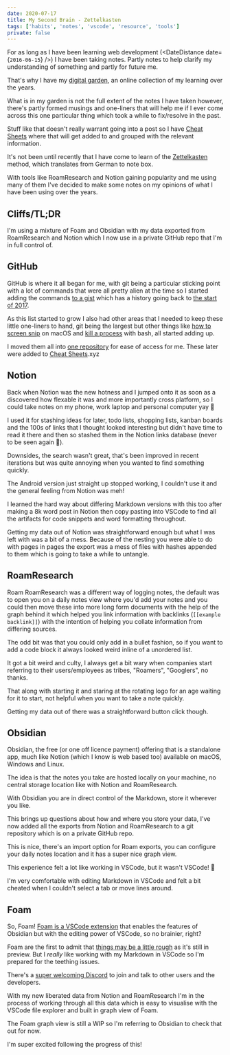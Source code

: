 ```yaml
---
date: 2020-07-17
title: My Second Brain - Zettelkasten
tags: ['habits', 'notes', 'vscode', 'resource', 'tools']
private: false
---
```


For as long as I have been learning web development (<DateDistance
date={`2016-06-15`} />) I have been taking notes. Partly notes to help
clarify my understanding of something and partly for future me.

That's why I have my [digital garden], an online collection of my
learning over the years.

What is in my garden is not the full extent of the notes I have taken
however, there's partly formed musings and one-liners that will help
me if I ever come across this one particular thing which took a while
to fix/resolve in the past.

Stuff like that doesn't really warrant going into a post so I have
[Cheat Sheets] where that will get added to and grouped with the
relevant information.

It's not been until recently that I have come to learn of the
[Zettelkasten] method, which translates from German to note box.

With tools like RoamResearch and Notion gaining popularity and me
using many of them I've decided to make some notes on my opinions of
what I have been using over the years.

## Cliffs/TL;DR

I'm using a mixture of Foam and Obsidian with my data exported from
RoamResearch and Notion which I now use in a private GitHub repo that
I'm in full control of.

## GitHub

GitHub is where it all began for me, with git being a particular
sticking point with a lot of commands that were all pretty alien at
the time so I started adding the commands [to a gist] which has a
history going back to [the start of 2017].

As this list started to grow I also had other areas that I needed to
keep these little one-liners to hand, git being the largest but other
things like [how to screen snip] on macOS and [kill a process] with
bash, all started adding up.

I moved them all into [one repository] for ease of access for me.
These later were added to [Cheat Sheets].xyz

## Notion

Back when Notion was the new hotness and I jumped onto it as soon as a
discovered how flexable it was and more importantly cross platform, so
I could take notes on my phone, work laptop and personal computer yay
🎉

I used it for stashing ideas for later, todo lists, shopping lists,
kanban boards and the 100s of links that I thought looked interesting
but didn't have time to read it there and then so stashed them in the
Notion links database (never to be seen again 🤣).

Downsides, the search wasn't great, that's been improved in recent
iterations but was quite annoying when you wanted to find something
quickly.

The Android version just straight up stopped working, I couldn't use
it and the general feeling from Notion was meh!

I learned the hard way about differing Markdown versions with this too
after making a 8k word post in Notion then copy pasting into VSCode to
find all the artifacts for code snippets and word formatting
throughout.

Getting my data out of Notion was straightforward enough but what I
was left with was a bit of a mess. Because of the nesting you were
able to do with pages in pages the export was a mess of files with
hashes appended to them which is going to take a while to untangle.

## RoamResearch

Roam RoamResearch was a different way of logging notes, the default
was to open you on a daily notes view where you'd add your notes and
you could then move these into more long form documents with the help
of the graph behind it which helped you link information with
backlinks (`[[example backlink]]`) with the intention of helping you
collate information from differing sources.

The odd bit was that you could only add in a bullet fashion, so if you
want to add a code block it always looked weird inline of a unordered
list.

It got a bit weird and culty, I always get a bit wary when companies
start referring to their users/employees as tribes, "Roamers",
"Googlers", no thanks.

That along with starting it and staring at the rotating logo for an
age waiting for it to start, not helpful when you want to take a note
quickly.

Getting my data out of there was a straightforward button click
though.

## Obsidian

Obsidian, the free (or one off licence payment) offering that is a
standalone app, much like Notion (which I know is web based too)
available on macOS, Windows and Linux.

The idea is that the notes you take are hosted locally on your
machine, no central storage location like with Notion and
RoamResearch.

With Obsidian you are in direct control of the Markdown, store it
wherever you like.

This brings up questions about how and where you store your data, I've
now added all the exports from Notion and RoamResearch to a git
repository which is on a private GitHub repo.

This is nice, there's an import option for Roam exports, you can
configure your daily notes location and it has a super nice graph
view.

This experience felt a lot like working in VSCode, but it wasn't
VSCode! 😬

I'm very comfortable with editing Markdown in VSCode and felt a bit
cheated when I couldn't select a tab or move lines around.

## Foam

So, Foam! [Foam is a VSCode extension] that enables the features of
Obsidian but with the editing power of VSCode, so no brainier, right?

Foam are the first to admit that [things may be a little rough] as
it's still in preview. But I _really_ like working with my Markdown in
VSCode so I'm prepared for the teething issues.

There's a [super welcoming Discord] to join and talk to other users
and the developers.

With my new liberated data from Notion and RoamResearch I'm in the
process of working through all this data which is easy to visualise
with the VSCode file explorer and built in graph view of Foam.

The Foam graph view is still a WIP so I'm referring to Obsidian to
check that out for now.

I'm super excited following the progress of this!

<!-- Links -->

[digital garden]: https://scottspence.com/garden
[cheat sheets]: https://cheatsheets.xyz
[zettelkasten]: https://zettelkasten.de/
[to a gist]:
  https://gist.github.com/spences10/5c492e197e95158809a83650ff97fc3a
[the start of 2017]:
  https://gist.github.com/spences10/5c492e197e95158809a83650ff97fc3a/revisions?page=2#diff-0517f094a4805e87e00d10b2891d99e4
[how to screen snip]: https://cheatsheets.xyz/mac/#screen-snip
[kill a process]: https://cheatsheets.xyz/bash/#kill-process-on-port
[one repository]: https://github.com/spences10/cheat-sheets
[foam is a vscode extension]: https://github.com/foambubble/foam
[things may be a little rough]:
  https://foambubble.github.io/foam/#getting-started
[super welcoming discord]: https://discord.gg/rtdZKgj
